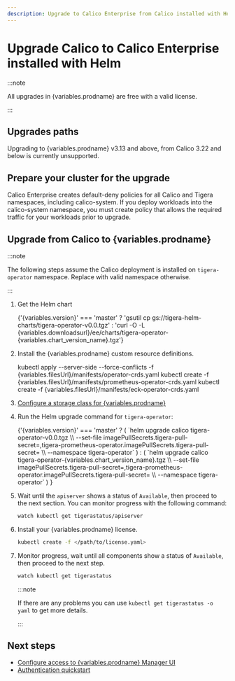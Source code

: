 ```yaml
---
description: Upgrade to Calico Enterprise from Calico installed with Helm.
---
```



# Upgrade Calico to Calico Enterprise installed with Helm



:::note

All upgrades in {variables.prodname} are free with a valid license.

:::

## Upgrades paths

Upgrading to {variables.prodname} v3.13 and above, from Calico 3.22 and below is currently unsupported.

## Prepare your cluster for the upgrade

Calico Enterprise creates default-deny policies for all Calico and Tigera namespaces, including calico-system. If you deploy workloads into the calico-system namespace, you must create policy that allows the required traffic for your workloads prior to upgrade.

## Upgrade from Calico to {variables.prodname}

:::note

The following steps assume the Calico deployment is installed on `tigera-operator` namespace. Replace with valid namespace otherwise.

:::

1. Get the Helm chart

   <CodeBlock language='bash'>
     {'{variables.version}' === 'master'
       ? 'gsutil cp gs://tigera-helm-charts/tigera-operator-v0.0.tgz'
       : 'curl -O -L {variables.downloadsurl}/ee/charts/tigera-operator-{variables.chart_version_name}.tgz'}
   </CodeBlock>

1. Install the {variables.prodname} custom resource definitions.

   <CodeBlock language='bash'>
   kubectl apply --server-side --force-conflicts -f {variables.filesUrl}/manifests/operator-crds.yaml
   kubectl create -f {variables.filesUrl}/manifests/prometheus-operator-crds.yaml
   kubectl create -f {variables.filesUrl}/manifests/eck-operator-crds.yaml
   </CodeBlock>

1. [Configure a storage class for {variables.prodname}](../../../../operations/logstorage/create-storage.mdx)

1. Run the Helm upgrade command for `tigera-operator`:

   <CodeBlock language='bash'>
     {'{variables.version}' === 'master'
       ? (
         `helm upgrade calico tigera-operator-v0.0.tgz \\
   --set-file imagePullSecrets.tigera-pull-secret=<path/to/pull/secret>,tigera-prometheus-operator.imagePullSecrets.tigera-pull-secret=<path/to/pull/secret> \\
   --namespace tigera-operator`
       )
       : (
         `helm upgrade calico tigera-operator-{variables.chart_version_name}.tgz \\
   --set-file imagePullSecrets.tigera-pull-secret=<path/to/pull/secret>,tigera-prometheus-operator.imagePullSecrets.tigera-pull-secret=<path/to/pull/secret> \\
   --namespace tigera-operator`
       )
     }
   </CodeBlock>

1. Wait until the `apiserver` shows a status of `Available`, then proceed to the next section. You can monitor progress with the following command:

   ```bash
   watch kubectl get tigerastatus/apiserver
   ```

1. Install your {variables.prodname} license.

   ```bash
   kubectl create -f </path/to/license.yaml>
   ```

1. Monitor progress, wait until all components show a status of `Available`, then proceed to the next step.

   ```bash
   watch kubectl get tigerastatus
   ```

   :::note

   If there are any problems you can use `kubectl get tigerastatus -o yaml` to get more details.

   :::

## Next steps

- [Configure access to {variables.prodname} Manager UI](../../../../operations/cnx/access-the-manager.mdx)
- [Authentication quickstart](../../../../operations/cnx/authentication-quickstart.mdx)
